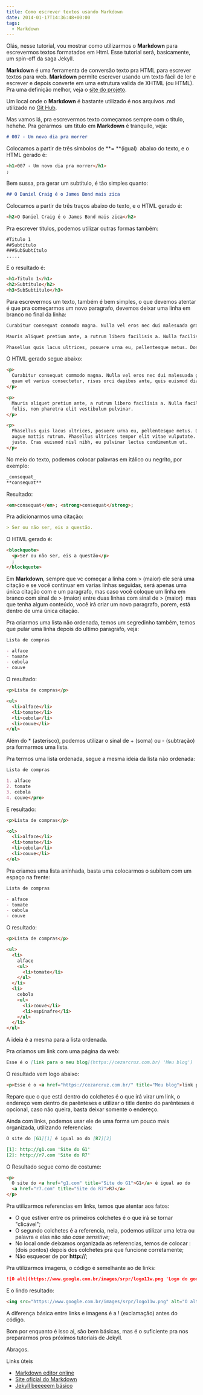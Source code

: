 ```yaml
---
title: Como escrever textos usando Markdown
date: 2014-01-17T14:36:48+00:00
tags:
  - Markdown
---
```


Olás, nesse tutorial, vou mostrar como utilizarmos o **Markdown** para escrevermos textos formatados em Html. Esse tutorial será, basicamente, um spin-off da saga Jekyll.

**Markdown** é uma ferramenta de conversão texto pra HTML para escrever textos para web. **Markdown** permite escrever usando um texto fácil de ler e escrever e depois converte em uma estrutura valida de XHTML (ou HTML). Pra uma definição melhor, veja o [site do projeto][1].

Um local onde o **Markdown** é bastante utilizado é nos arquivos .md utilizado no [Git Hub][2].

Mas vamos lá, pra escrevermos texto começamos sempre com o titulo, hehehe. Pra gerarmos  um titulo em **Markdown** é tranquilo, veja:

```md
# 007 - Um novo dia pra morrer
```

Colocamos a partir de três símbolos de **= **(igual)  abaixo do texto, e o HTML gerado é:

```html
<h1>007 - Um novo dia pra morrer</h1>
;
```

Bem sussa, pra gerar um subtítulo, é tão simples quanto:

```md
## O Daniel Craig é o James Bond mais zica
```

Colocamos a partir de três traços abaixo do texto, e o HTML gerado é:

```html
<h2>O Daniel Craig é o James Bond mais zica</h2>
```

Pra escrever títulos, podemos utilizar outras formas também:

```md
#Titulo 1
##Subtítulo
###SubSubtítulo
.....
```

E o resultado é:

```html
<h1>Titulo 1</h1>
<h2>Subtítulo</h2>
<h3>SubSubtítulo</h3>
```

Para escrevermos um texto, também é bem simples, o que devemos atentar é que pra começarmos um novo paragrafo, devemos deixar uma linha em branco no final da linha:

```md
Curabitur consequat commodo magna. Nulla vel eros nec dui malesuada gravida. Donec pellentesque, quam et varius consectetur, risus orci dapibus ante, quis euismod diam metus sed erat.

Mauris aliquet pretium ante, a rutrum libero facilisis a. Nulla facilisi. Praesent semper ornare felis, non pharetra elit vestibulum pulvinar.

Phasellus quis lacus ultrices, posuere urna eu, pellentesque metus. Donec vulputate velit sit amet augue mattis rutrum. Phasellus ultrices tempor elit vitae vulputate. Praesent quis ullamcorper justo. Cras euismod nisl nibh, eu pulvinar lectus condimentum ut.
```

O HTML gerado segue abaixo:

```html
<p>
  Curabitur consequat commodo magna. Nulla vel eros nec dui malesuada gravida. Donec pellentesque,
  quam et varius consectetur, risus orci dapibus ante, quis euismod diam metus sed erat.
</p>

<p>
  Mauris aliquet pretium ante, a rutrum libero facilisis a. Nulla facilisi. Praesent semper ornare
  felis, non pharetra elit vestibulum pulvinar.
</p>

<p>
  Phasellus quis lacus ultrices, posuere urna eu, pellentesque metus. Donec vulputate velit sit amet
  augue mattis rutrum. Phasellus ultrices tempor elit vitae vulputate. Praesent quis ullamcorper
  justo. Cras euismod nisl nibh, eu pulvinar lectus condimentum ut.
</p>
```

No meio do texto, podemos colocar palavras em itálico ou negrito, por exemplo:

```md
_consequat_
**consequat**
```

Resultado:

```html
<em>consequat</em>; <strong>consequat</strong>;
```

Pra adicionarmos uma citação:

```md
> Ser ou não ser, eis a questão.
```

O HTML gerado é:

```html
<blockquote>
  <p>Ser ou não ser, eis a questão</p>
  ;
</blockquote>
```

Em **Markdown**, sempre que vc começar a linha com > (maior) ele será uma citação e se você continuar em varias linhas seguidas, será apenas uma única citação com e um paragrafo, mas caso você coloque um linha em branco com sinal de > (maior) entre duas linhas com sinal de > (maior)  mas que tenha algum conteúdo, você irá criar um novo paragrafo, porem, está dentro de uma única citação.

Pra criarmos uma lista não ordenada, temos um segredinho também, temos que pular uma linha depois do ultimo paragrafo, veja:

```md
Lista de compras

- alface
- tomate
- cebola
- couve
```

O resultado:

```html
<p>Lista de compras</p>

<ul>
  <li>alface</li>
  <li>tomate</li>
  <li>cebola</li>
  <li>couve</li>
</ul>
```

Além do \* (asterisco), podemos utilizar o sinal de + (soma) ou - (subtração) pra formarmos uma lista.

Pra termos uma lista ordenada, segue a mesma ideia da lista não ordenada:

```md
Lista de compras

1. alface
2. tomate
3. cebola
4. couve</pre>
```

E resultado:

```html
<p>Lista de compras</p>

<ol>
  <li>alface</li>
  <li>tomate</li>
  <li>cebola</li>
  <li>couve</li>
</ol>
```

Pra criamos uma lista aninhada, basta uma colocarmos o subitem com um espaço na frente:

```md
Lista de compras

- alface
- tomate
- cebola
- couve
```

O resultado:

```html
<p>Lista de compras</p>

<ul>
  <li>
    alface
    <ul>
      <li>tomate</li>
    </ul>
  </li>
  <li>
    cebola
    <ul>
      <li>couve</li>
      <li>espinafre</li>
    </ul>
  </li>
</ul>
```

A ideia é a mesma para a lista ordenada.

Pra criamos um link com uma página da web:

```md
Esse é o [link para o meu blog](https://cezarcruz.com.br/ 'Meu blog')
```

O resultado vem logo abaixo:

```html
<p>Esse é o <a href="https://cezarcruz.com.br/" title="Meu blog">link para o meu blog</a></p>
```

Repare que o que está dentro do colchetes é o que irá virar um link, o endereço vem dentro de parênteses e utilizar o title dentro do parênteses é opcional, caso não queira, basta deixar somente o endereço.

Ainda com links, podemos usar ele de uma forma um pouco mais organizada, utilizando referencias:

```md
O site do [G1][1] é igual ao do [R7][2]

[1]: http://g1.com 'Site do G1'
[2]: http://r7.com 'Site do R7'
```

O Resultado segue como de costume:

```html
<p>
  O site do <a href="g1.com" title="Site do G1">G1</a> é igual ao do
  <a href="r7.com" title="Site do R7">R7</a>
</p>
```

Pra utilizarmos referencias em links, temos que atentar aos fatos:

- O que estiver entre os primeiros colchetes é o que irá se tornar "clicável";
- O segundo colchetes é a referencia, nela, podemos utilizar uma letra ou palavra e elas não são _case sensitive_;
- No local onde deixamos organizada as referencias, temos de colocar : (dois pontos) depois dos colchetes pra que funcione corretamente;
- Não esquecer de por **http://**;

Pra utilizarmos imagens, o código é semelhante ao de links:

```md
![O alt](https://www.google.com.br/images/srpr/logo11w.png 'Logo do google')
```

E o lindo resultado:

```html
<img src="https://www.google.com.br/images/srpr/logo11w.png" alt="O alt" title="Logo do google" />
```

A diferença básica entre links e imagens é a ! (exclamação) antes do código.

Bom por enquanto é isso ai, são bem básicas, mas é o suficiente pra nos prepararmos pros próximos tutoriais de Jekyll.

Abraços.

Links úteis

- [Markdown editor online][3]
- [Site oficial do Markdown][4]
- [Jekyll beeeeem básico][5]

[1]: http://daringfireball.net/projects/markdown/
[2]: https://github.com/
[3]: http://markable.in/editor/
[4]: http://daringfireball.net/
[5]: /como-utilizar-o-jekyll-pra-criar-um-blog-com-paginas-estaticas-jekyll-parte-1/ 'Como utilizar o Jekyll pra criar um blog com páginas estáticas. Jekyll parte 1'
